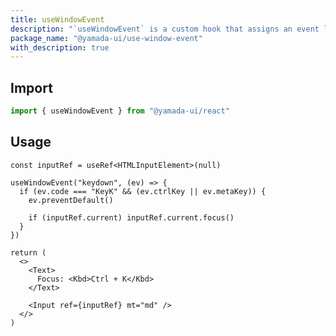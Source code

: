 ```yaml
---
title: useWindowEvent
description: "`useWindowEvent` is a custom hook that assigns an event listener to `window`."
package_name: "@yamada-ui/use-window-event"
with_description: true
---
```


## Import

```ts
import { useWindowEvent } from "@yamada-ui/react"
```

## Usage

```tsx functional=true
const inputRef = useRef<HTMLInputElement>(null)

useWindowEvent("keydown", (ev) => {
  if (ev.code === "KeyK" && (ev.ctrlKey || ev.metaKey)) {
    ev.preventDefault()

    if (inputRef.current) inputRef.current.focus()
  }
})

return (
  <>
    <Text>
      Focus: <Kbd>Ctrl + K</Kbd>
    </Text>

    <Input ref={inputRef} mt="md" />
  </>
)
```
